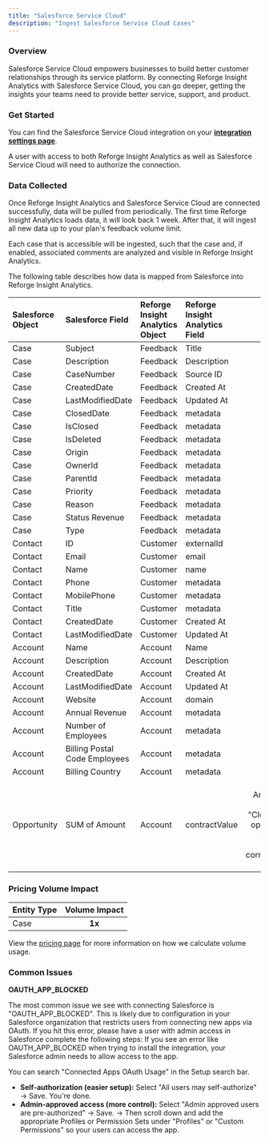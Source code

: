 ```yaml
---
title: "Salesforce Service Cloud"
description: "Ingest Salesforce Service Cloud Cases"
---
```


### Overview

Salesforce Service Cloud empowers businesses to build better customer relationships through its service platform. By connecting Reforge Insight Analytics with Salesforce Service Cloud, you can go deeper, getting the insights your teams need to provide better service, support, and product.

### Get Started

You can find the Salesforce Service Cloud integration on your **[integration settings page](https://insights.reforge.com/w/default/settings/integrations/salesforce)**.

A user with access to both Reforge Insight Analytics as well as Salesforce Service Cloud will need to authorize the connection.

<Steps>
  <Steps title='Go to "Settings"' />
  <Steps title='Click "Integrations" in the navigation menu' />
  <Steps title='Click "Salesforce"' />
  <Steps title='Click "Connect"' />
  <Steps title="If necessary, log in to Salesforce using the appropriate account" />
  <Steps title="Review and approve the permissions requested" />
  <Steps title="Once confirmed, you will be returned to Reforge Insight Analytics, where you can toggle on case ingestion" />
  <Steps title="[Optional] You can also enable each comment on the salesforce cases to be ingested" />
</Steps>

### Data Collected

Once Reforge Insight Analytics and Salesforce Service Cloud are connected successfully, data will be pulled from periodically. The first time Reforge Insight Analytics loads data, it will look back 1 week. After that, it will ingest all new data up to your plan's feedback volume limit.

Each case that is accessible will be ingested, such that the case and, if enabled, associated comments are analyzed and visible in Reforge Insight Analytics.

The following table describes how data is mapped from Salesforce into Reforge Insight Analytics.

| Salesforce Object | Salesforce Field              | Reforge Insight Analytics Object | Reforge Insight Analytics Field |                                                                                                  Note |
| :---------------- | :---------------------------- | :------------------------------- | :------------------------------ | ----------------------------------------------------------------------------------------------------: |
| Case              | Subject                       | Feedback                         | Title                           |
| Case              | Description                   | Feedback                         | Description                     |
| Case              | CaseNumber                    | Feedback                         | Source ID                       |
| Case              | CreatedDate                   | Feedback                         | Created At                      |
| Case              | LastModifiedDate              | Feedback                         | Updated At                      |
| Case              | ClosedDate                    | Feedback                         | metadata                        |
| Case              | IsClosed                      | Feedback                         | metadata                        |
| Case              | IsDeleted                     | Feedback                         | metadata                        |
| Case              | Origin                        | Feedback                         | metadata                        |
| Case              | OwnerId                       | Feedback                         | metadata                        |
| Case              | ParentId                      | Feedback                         | metadata                        |
| Case              | Priority                      | Feedback                         | metadata                        |
| Case              | Reason                        | Feedback                         | metadata                        |
| Case              | Status Revenue                | Feedback                         | metadata                        |
| Case              | Type                          | Feedback                         | metadata                        |
| Contact           | ID                            | Customer                         | externalId                      |
| Contact           | Email                         | Customer                         | email                           |
| Contact           | Name                          | Customer                         | name                            |
| Contact           | Phone                         | Customer                         | metadata                        |
| Contact           | MobilePhone                   | Customer                         | metadata                        |
| Contact           | Title                         | Customer                         | metadata                        |
| Contact           | CreatedDate                   | Customer                         | Created At                      |
| Contact           | LastModifiedDate              | Customer                         | Updated At                      |
| Account           | Name                          | Account                          | Name                            |
| Account           | Description                   | Account                          | Description                     |
| Account           | CreatedDate                   | Account                          | Created At                      |
| Account           | LastModifiedDate              | Account                          | Updated At                      |
| Account           | Website                       | Account                          | domain                          |
| Account           | Annual Revenue                | Account                          | metadata                        |
| Account           | Number of Employees           | Account                          | metadata                        |
| Account           | Billing Postal Code Employees | Account                          | metadata                        |
| Account           | Billing Country               | Account                          | metadata                        |
| Opportunity       | SUM of Amount                 | Account                          | contractValue                   | Sum of the Amount field from all "Closed Won" opportunities associated with the corresponding Account |

### Pricing Volume Impact

| Entity Type | Volume Impact |
| :---------- | :-----------: |
| Case        |    **1x**     |

<Info>View the [pricing page](/pricing/volume-calculation) for more information on how we calculate volume usage.</Info>

### Common Issues

**OAUTH_APP_BLOCKED**

The most common issue we see with connecting Salesforce is "OAUTH_APP_BLOCKED". This is likely due to configuration in your Salesforce organization that restricts users from connecting new apps via OAuth. If you hit this error, please have a user with admin access in Salesforce complete the following steps:
If you see an error like OAUTH_APP_BLOCKED when trying to install the integration, your Salesforce admin needs to allow access to the app.

<Steps>
  <Step title="Go to Setup → Connected Apps OAuth Usage">
    You can search "Connected Apps OAuth Usage" in the Setup search bar.
  </Step>
  <Step title='Find "Reforge Insight Analytics" in the list' />
  <Step title="Click Manage next to the app name" />
  <Step title="On the next screen, click Edit Policies" />
  <Step title="Under Permitted Users, choose one of the following options">
    <ul>
      <li>
        <strong>Self-authorization (easier setup):</strong>
        Select "All users may self-authorize" → Save. You're done.
      </li>
      <li>
        <strong>Admin-approved access (more control):</strong>
        Select "Admin approved users are pre-authorized" → Save. → Then scroll down and add the appropriate Profiles or Permission
        Sets under "Profiles" or "Custom Permissions" so your users can access the app.
      </li>
    </ul>
  </Step>
  <Step title="Once updated, users can try the installation/authentication again" />
</Steps>

